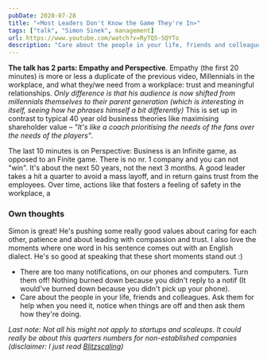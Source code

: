 ```yaml
---
pubDate: 2020-07-28
title: "«Most Leaders Don't Know the Game They're In»"
tags: ["talk", "Simon Sinek", management]
url: https://www.youtube.com/watch?v=RyTQ5-SQYTo
description: "Care about the people in your life, friends and colleagues. Ask them for help when you need it, notice when things are off and then ask them how they're doing."
---
```


**The talk has 2 parts: Empathy and Perspective**. Empathy (the first 20 minutes) is more or less a duplicate of the previous video, Millennials in the workplace, and what they/we need from a workplace: trust and meaningful relationships. _Only difference is that his audience is now shifted from millennials themselves to their parent generation (which is interesting in itself, seeing how he phrases himself a bit differently)_ This is set up in contrast to typical 40 year old business theories like maximising shareholder value – _"It's like a coach prioritising the needs of the fans over the needs of the players"_.

The last 10 minutes is on Perspective: Business is an Infinite game, as opposed to an Finite game. There is no nr. 1 company and you can not "win". It's about the next 50 years, not the next 3 months. A good leader takes a hit a quarter to avoid a mass layoff, and in return gains trust from the employees. Over time, actions like that fosters a feeling of safety in the workplace, a

### Own thoughts

Simon is great! He's pushing some really good values about caring for each other, patience and about leading with compassion and trust. I also love the moments where one word in his sentence comes out with an English dialect. He's so good at speaking that these short moments stand out :)

- There are too many notifications, on our phones and computers. Turn them off! Nothing burned down because you didn't reply to a notif (It would've burned down because you didn't pick up your phone).
- Care about the people in your life, friends and colleagues. Ask them for help when you need it, notice when things are off and then ask them how they're doing.

_Last note: Not all his might not apply to startups and scaleups. It could really be about this quarters numbers for non-established companies (disclaimer: I just read [Blitzscaling](https://www.blitzscaling.com/))_
